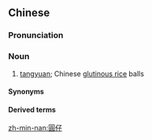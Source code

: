 ==Chinese==
{{zh-forms|s=圆仔|alt=圓兒-Hakka}}

===Pronunciation===
{{zh-pron
|h=gd=yan2 ê3
|mn=îⁿ-仔
|cat=n
}}

===Noun===
{{zh-noun}}

# {{lb|zh|Hakka|Min Nan}} [[tangyuan]]; Chinese [[glutinous rice]] balls

====Synonyms====
{{zh-dial|湯圓}}

====Derived terms====
{{zh-der|圓仔湯|圓仔粞}}

[[zh-min-nan:圓仔]]